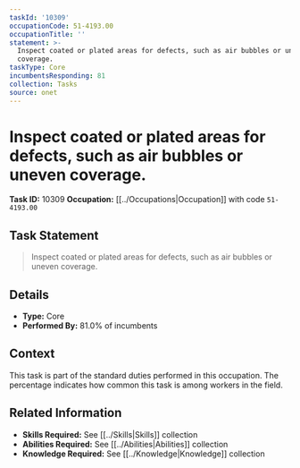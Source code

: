 ```yaml
---
taskId: '10309'
occupationCode: 51-4193.00
occupationTitle: ''
statement: >-
  Inspect coated or plated areas for defects, such as air bubbles or uneven
  coverage.
taskType: Core
incumbentsResponding: 81
collection: Tasks
source: onet
---
```

# Inspect coated or plated areas for defects, such as air bubbles or uneven coverage.

**Task ID:** 10309
**Occupation:** [[../Occupations|Occupation]] with code `51-4193.00`

## Task Statement

> Inspect coated or plated areas for defects, such as air bubbles or uneven coverage.

## Details

- **Type:** Core
- **Performed By:** 81.0% of incumbents

## Context

This task is part of the standard duties performed in this occupation. The percentage indicates how common this task is among workers in the field.

## Related Information

- **Skills Required:** See [[../Skills|Skills]] collection
- **Abilities Required:** See [[../Abilities|Abilities]] collection
- **Knowledge Required:** See [[../Knowledge|Knowledge]] collection
